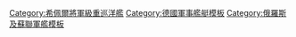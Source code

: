 {{military navigation
| style     = wide
| name      = 希佩爾將軍級重巡洋艦
| bodyclass = hlist
| title     = [[希佩尔海军上将级重巡洋舰|希佩尔将军级重巡洋舰]]
| state     = {{{state|autocollapse}}}

| group1 = {{align|left|{{navy|Nazi Germany|name=納粹德國海軍}}}}
| list1  =
* [[希佩爾海軍上將號重巡洋艦|希佩爾將軍號]]
* [[布呂歇爾號重巡洋艦|布呂歇爾號]]
* [[欧根亲王号重巡洋舰|尤金親王號]]
* [[塞德利茨號重巡洋艦|塞德利茨號]]
* [[吕措号重巡洋舰|呂佐號]]

| group2 = {{align|left|{{navy|Soviet Union|name=蘇聯海軍}}}}
| list2  =
* [[吕措号重巡洋舰|彼得羅巴甫洛夫斯克號/塔林號/第聶伯河號]]（前呂佐號）

| list3 =
* 前級：[[德国级装甲舰]]
* 後級：無

| below =
* [[德国重巡洋舰列表]]

}}<noinclude>
{{collapsible option}}
[[Category:希佩爾將軍級重巡洋艦]]
[[Category:德國軍事艦艇模板]]
[[Category:俄羅斯及蘇聯軍艦模板]]
</noinclude>